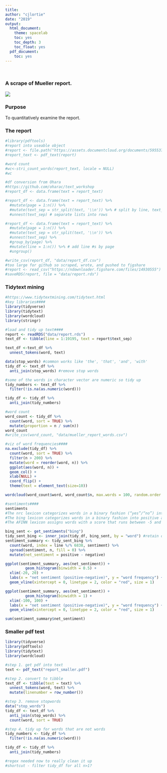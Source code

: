 ```yaml
---
title:
author: "cjlortie"
date: "2019"
output:
  html_document:
    theme: spacelab
    toc: yes
    toc_depth: 3
    toc_float: yes
  pdf_document:
    toc: yes
---
```

<br>  

### A scrape of Mueller report.  

![](./mr.jpeg)   

### Purpose
To quantitatively examine the report.  

### The report
```r
#library(pdftools)
#report into useable object
#report <- file.path("https://assets.documentcloud.org/documents/5955379/Redacted-Mueller-Report.pdf")
#report_text <- pdf_text(report)

#word count
#wc<-stri_count_words(report_text, locale = NULL)
#wc

#df conversion from Ohara
#https://github.com/oharac/text_workshop
#report_df <- data.frame(text = report_text) 

#report_df <- data.frame(text = report_text) %>%
  #mutate(page = 1:n()) %>%
  #mutate(text_sep = str_split(text, '\\n')) %>% # split by line, text_set=lists of lines 
  #unnest(text_sep) # separate lists into rows

#report_df <- data.frame(text = report_text) %>%
  #mutate(page = 1:n()) %>%
  #mutate(text_sep = str_split(text, '\\n')) %>%
  #unnest(text_sep) %>%
  #group_by(page) %>%
  #mutate(line = 1:n()) %>% # add line #s by page
  #ungroup()

#write_csv(report_df, "data/report_df.csv")
#too large for github so scraped, wrote, and pushed to figshare  
#report <- read_csv("https://ndownloader.figshare.com/files/14930555")
#saveRDS(report, file = "data/report.rds")

```

### Tidytext mining  
```r
#https://www.tidytextmining.com/tidytext.html
#key libraries####
library(tidyverse)
library(tidytext)
library(wordcloud)
library(stringr)

#load and tidy up text####
report <- readRDS("data/report.rds")
text_df <- tibble(line = 1:19195, text = report$text_sep)

text_df <-text_df %>%
  unnest_tokens(word, text)

data(stop_words) #common works like 'the', 'that', 'and', 'with'
tidy_df <- text_df %>%
  anti_join(stop_words) #remove stop words

#some of the words in character vector are numeric so tidy up
tidy_numbers <- text_df %>%
  filter(!is.na(as.numeric(word)))

tidy_df <- tidy_df %>%
  anti_join(tidy_numbers)

#word count
word_count <- tidy_df %>%
  count(word, sort = TRUE) %>%
  mutate(proportion = n / sum(n))
word_count
#write_csv(word_count, "data/mueller_report_words.csv")

#viz of word frequencies####
na.exclude(tidy_df) %>%
  count(word, sort = TRUE) %>%
  filter(n > 200) %>%
  mutate(word = reorder(word, n)) %>%
  ggplot(aes(word, n)) +
  geom_col() +
  xlab(NULL) +
  coord_flip() +
  theme(text = element_text(size=10))

wordcloud(word_count$word, word_count$n, max.words = 100, random.order = FALSE, scale = c(3, .7))

#sentiments####
sentiments
#The nrc lexicon categorizes words in a binary fashion (“yes”/“no”) into categories of positive, negative, anger, anticipation, disgust, fear, joy, sadness, surprise, and trust. 
#The bing lexicon categorizes words in a binary fashion into positive and negative categories. 
#The AFINN lexicon assigns words with a score that runs between -5 and 5, with negative scores indicating negative sentiment and positive scores indicating positive sentiment. 

bing_sent <- get_sentiments("bing")
tidy_sent_bing <- inner_join(tidy_df, bing_sent, by = "word") #retain only rows in both sets.
sentiment_summary <- tidy_sent_bing %>%
  count(word, index = line %/% 6838, sentiment) %>%
  spread(sentiment, n, fill = 0) %>%
  mutate(net_sentiment = positive - negative)

ggplot(sentiment_summary, aes(net_sentiment)) +
         geom_histogram(binwidth = 0.5) +
  xlim(-20, 20) +
  labs(x = "net sentiment (positive-negative)", y = "word frequency") +annotate("text", x=10, y=400, label= "net sentiment = -462") +
  geom_vline(xintercept = 0, linetype = 2, color = "red", size = 1)

ggplot(sentiment_summary, aes(net_sentiment)) +
         geom_histogram(binwidth = 1) +
  xlim(-100, 100) +
  labs(x = "net sentiment (positive-negative)", y = "word frequency") +annotate("text", x=50, y=400, label= "net sentiment = -462") +
  geom_vline(xintercept = 0, linetype = 2, color = "red", size = 1)

sum(sentiment_summary$net_sentiment)
```

### Smaller pdf test
```r
library(tidyverse)
library(pdftools)
library(tidytext)
library(wordcloud)

#step 1. get pdf into text
text <- pdf_text("report_smaller.pdf")

#step 2. convert to tibble
text_df <- tibble(text = text) %>%
  unnest_tokens(word, text) %>%
  mutate(linenumber = row_number())

#step 3. remove stopwords
data("stop_words")
tidy_df <- text_df %>%
  anti_join(stop_words) %>%
  count(word, sort = TRUE) 

#step 4. tidy up for words that are not words
tidy_numbers <- tidy_df %>%
  filter(!is.na(as.numeric(word)))

tidy_df <- tidy_df %>%
  anti_join(tidy_numbers)

#regex needed now to really clean it up
#shortcut - filter tidy_df for all n>1?


```
